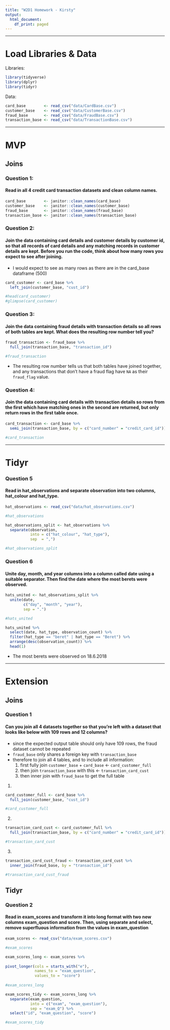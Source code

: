 ```yaml
---
title: "W2D1 Homework - Kirsty"
output:
  html_document:
    df_print: paged
---
```

--------------------------------------------------------------------------------------------------------------------------------------------------------------------------------------

# Load Libraries & Data

Libraries:

```r
library(tidyverse)
library(dplyr)
library(tidyr)
```

Data:

```r
card_base        <- read_csv("data/CardBase.csv")
customer_base    <- read_csv("data/CustomerBase.csv")
fraud_base       <- read_csv("data/FraudBase.csv")
transaction_base <- read_csv("data/TransactionBase.csv")
```

--------------------------------------------------------------------------------------------------------------------------------------------------------------------------------------

# MVP

##  Joins

### Question 1:

#### Read in all 4 credit card transaction datasets and clean column names.

```r
card_base        <- janitor::clean_names(card_base)
customer_base    <- janitor::clean_names(customer_base)
fraud_base       <- janitor::clean_names(fraud_base)
transaction_base <- janitor::clean_names(transaction_base)
```

### Question 2:

#### Join the data containing card details and customer details by customer id, so that all records of card details and any matching records in customer details are kept. Before you run the code, think about how many rows you expect to see after joining.

-   I would expect to see as many rows as there are in the card_base dataframe (500)

```r

card_customer <- card_base %>% 
  left_join(customer_base, "cust_id")

#head(card_customer)
#glimpse(card_customer)

```

### Question 3:

#### Join the data containing fraud details with transaction details so all rows of both tables are kept. What does the resulting row number tell you?

```r

fraud_transaction <- fraud_base %>% 
  full_join(transaction_base, "transaction_id")

#fraud_transaction

```

-   The resulting row number tells us that both tables have joined together, and any transactions that don't have a fraud flag have `NA` as their `fraud_flag` value.

### Question 4:

#### Join the data containing card details with transaction details so rows from the first which have matching ones in the second are returned, but only return rows in the first table once.

```r

card_transaction <- card_base %>% 
  semi_join(transaction_base, by = c("card_number" = "credit_card_id"))

#card_transaction

```
 
 -----------------------------------------------------------------------------------------------------------------------------------------------------------------------

# Tidyr
 
### Question 5

#### Read in hat_observations and separate observation into two columns, hat_colour and hat_type.

```r

hat_observations <- read_csv("data/hat_observations.csv")

#hat_observations

```

```r

hat_observations_split <- hat_observations %>% 
  separate(observation,
           into = c("hat_colour", "hat_type"),
           sep  = ",")

#hat_observations_split

```
 
### Question 6

#### Unite day, month, and year columns into a column called date using a suitable separator. Then find the date where the most berets were observed.

```r
hats_united <- hat_observations_split %>% 
  unite(date,
        c("day", "month", "year"),
        sep = ".")

#hats_united

hats_united %>% 
  select(date, hat_type, observation_count) %>% 
  filter(hat_type == "beret" | hat_type == "Beret") %>% 
  arrange(desc(observation_count)) %>% 
  head(1) 

```
- The most berets were observed on 18.6.2018
 
------------------------------------------------------------------------------------------------------------------------------------------------------------------------

# Extension

## Joins

### Question 1
 
#### Can you join all 4 datasets together so that you’re left with a dataset that looks like below with 109 rows and 12 columns?

- since the expected output table should only have 109 rows, the fraud dataset cannot be repeated
- `fraud_base` only shares a foreign key with `transaction_base`
- therefore to join all 4 tables, and to include all information:
  1. first fully join `customer_base` + `card_base`    <- `card_customer_full`
  2. then join `transaction_base` with this            <- `transaction_card_cust`
  3. then inner join with `fraud_base` to get the full table 
  
1.  
```r

card_customer_full <- card_base %>% 
  full_join(customer_base, "cust_id")

#card_customer_full

```
  

2. 
```r

transaction_card_cust <- card_customer_full %>% 
  full_join(transaction_base, by = c("card_number" = "credit_card_id"))

#transaction_card_cust

```


3.
```r

transaction_card_cust_fraud <- transaction_card_cust %>% 
  inner_join(fraud_base, by = "transaction_id")

#transaction_card_cust_fraud

```


## Tidyr

### Question 2

#### Read in exam_scores and transform it into long format with two new columns exam_question and score. Then, using separate and select, remove superfluous information from the          values in exam_question

```r

exam_scores <- read_csv("data/exam_scores.csv")

#exam_scores

```

```r
exam_scores_long <- exam_scores %>% 
  
pivot_longer(cols = starts_with("e"),
             names_to = "exam_question",
             values_to = "score")
  
#exam_scores_long  
```

```r

exam_scores_tidy <- exam_scores_long %>%  
  separate(exam_question,
           into = c("exam", "exam_question"),
           sep = "exam_Q") %>% 
  select("id", "exam_question", "score")

#exam_scores_tidy

```


 
 